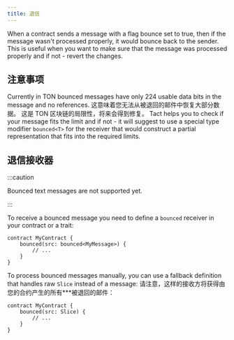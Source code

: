 ```yaml
---
title: 退信
---
```


When a contract sends a message with a flag bounce set to true, then if the message wasn't processed properly, it would bounce back to the sender. This is useful when you want to make sure that the message was processed properly and if not - revert the changes.

## 注意事项

Currently in TON bounced messages have only 224 usable data bits in the message and no references. 这意味着您无法从被退回的邮件中恢复大部分数据。 这是 TON 区块链的局限性，将来会得到修复。 Tact helps you to check if your message fits the limit and if not - it will suggest to use a special type modifier `bounced<T>` for the receiver that would construct a partial representation that fits into the required limits.

## 退信接收器

:::caution

<Callout type="warning" emoji="⚠️">
Bounced text messages are not supported yet.

:::

To receive a bounced message you need to define a `bounced` receiver in your contract or a trait:

```tact {2-4}
contract MyContract {
    bounced(src: bounced<MyMessage>) {
        // ...
    }
}
```

To process bounced messages manually, you can use a fallback definition that handles raw `Slice` instead of a message: 请注意，这样的接收方将获得由您的合约产生的所有\*\*\*被退回的邮件：

```tact /rawMsg: Slice/
contract MyContract {
    bounced(src: Slice) {
        // ...
    }
}
```
